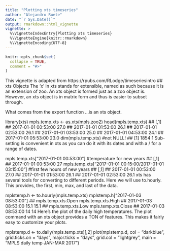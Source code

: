 ```yaml
---
title: "Plotting xts timeseries"
author: "Alejandro Ruete"
date: "`r Sys.Date()`"
output: rmarkdown::html_vignette
vignette: >
  %\VignetteIndexEntry{Plotting xts timeseries}
  %\VignetteEngine{knitr::rmarkdown}
  %\VignetteEncoding{UTF-8}
---
```


```r
knitr::opts_chunk$set(
  collapse = TRUE,
  comment = "#>"
)
```

This vignette is adapted from https://rpubs.com/RLodge/timeseriesintro
## xts Objects
The ‘x’ in xts stands for extensible, named as such because it is an extension of zoo. An xts object is formed just as a zoo object is. However, an xts object is in matrix form and thus is easier to subset through.

What comes from the export function ...is an xts object.

library(xts)
mpls.temp.xts <- as.xts(mpls.zoo2)
head(mpls.temp.xts)
##                     [,1]
## 2017-01-01 00:53:00 27.0
## 2017-01-01 01:53:00 26.1
## 2017-01-01 02:53:00 26.1
## 2017-01-01 03:53:00 25.0
## 2017-01-01 04:53:00 24.1
## 2017-01-01 05:53:00 23.0
dim(mpls.temp.xts) #not NULL!
## [1] 1854    1
Sub-setting is convenient in xts as you can do it with its dates and with a / for a range of dates.

mpls.temp.xts["2017-01-01 00:53:00"] #temperature for new years
##                     [,1]
## 2017-01-01 00:53:00   27
mpls.temp.xts["2017-01-01 00:15:00/2017-01-01 03:15:00"] #first few hours of new years
##                     [,1]
## 2017-01-01 00:53:00 27.0
## 2017-01-01 01:53:00 26.1
## 2017-01-01 02:53:00 26.1
xts has several tools for converting to different periods. Here we will use to.hourly. This provides, the first, min, max, and last of the data.

mplstemp.h <- to.hourly(mpls.temp.xts) 
mplstemp.h["2017-01-03 08:53:00"]
##                     mpls.temp.xts.Open mpls.temp.xts.High
## 2017-01-03 08:53:00               15.1               15.1
##                     mpls.temp.xts.Low mpls.temp.xts.Close
## 2017-01-03 08:53:00                14                  14
Here’s the plot of the daily high temperatures. The plot command with an xts object provides a TON of features. This makes it fairly easy to customize your plots.

mplstemp.d <- to.daily(mpls.temp.xts)[,2]
plot(mplstemp.d, col = "darkblue", grid.ticks.on = "days", major.ticks = "days", grid.col = "lightgrey", main = "MPLS daily temp JAN-MAR 2017")
